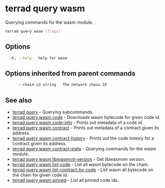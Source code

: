 # terrad query wasm

Querying commands for the wasm module. .

```sh Terrad
terrad query wasm [flags]
```

## Options

```sh Terrad
  -h, --help   help for wasm
```

## Options inherited from parent commands

```sh Terrad
      --chain-id string   The network chain ID
```

## See also

* [terrad query](./terrad_query.mdx)	 - Querying subcommands.
* [terrad query wasm code](./terrad_query_wasm_code.mdx)	 - Downloads wasm bytecode for given code id.
* [terrad query wasm code-info](./terrad_query_wasm_code-info.mdx)	 - Prints out metadata of a code id.
* [terrad query wasm contract](./terrad_query_wasm_contract.mdx)	 - Prints out metadata of a contract given its address.
* [terrad query wasm contract-history](./terrad_query_wasm_contract-history.mdx)	 - Prints out the code history for a contract given its address.
* [terrad query wasm contract-state](./terrad_query_wasm_contract-state.mdx)	 - Querying commands for the wasm module..
* [terrad query wasm libwasmvm-version](./terrad_query_wasm_libwasmvm-version.mdx)	 - Get libwasmvm version.
* [terrad query wasm list-code](./terrad_query_wasm_list-code.mdx)	 - List all wasm bytecode on the chain.
* [terrad query wasm list-contract-by-code](./terrad_query_wasm_list-contract-by-code.mdx)	 - List wasm all bytecode on the chain for given code id.
* [terrad query wasm pinned](./terrad_query_wasm_pinned.mdx)	 - List all pinned code ids.


